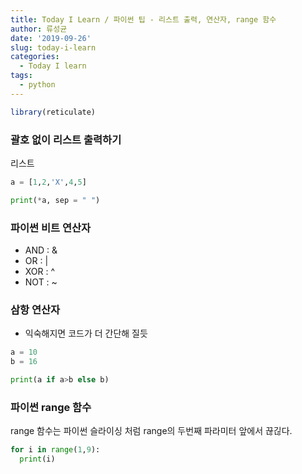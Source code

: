 ```yaml
---
title: Today I Learn / 파이썬 팁 - 리스트 출력, 연산자, range 함수
author: 류성균
date: '2019-09-26'
slug: today-i-learn
categories:
  - Today I learn
tags:
  - python
---
```


<!--more-->

```r
library(reticulate)
```


### 괄호 없이 리스트 출력하기

리스트

```python
a = [1,2,'X',4,5]

print(*a, sep = " ")
```

### 파이썬 비트 연산자

- AND : &
- OR : |
- XOR : ^
- NOT : ~

### 삼항 연산자
- 익숙해지면 코드가 더 간단해 질듯

```python
a = 10
b = 16

print(a if a>b else b)
```

### 파이썬 range 함수

range 함수는 파이썬 슬라이싱 처럼 range의 두번째 파라미터 앞에서 끊긶다.
```python
for i in range(1,9):
  print(i)
```

